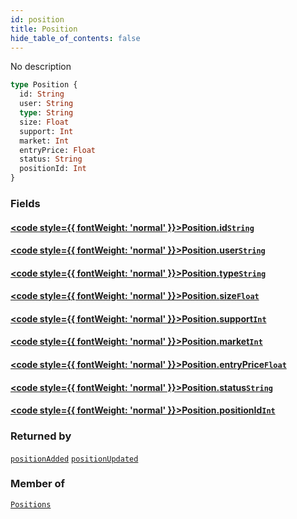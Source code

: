 ```yaml
---
id: position
title: Position
hide_table_of_contents: false
---
```








No description

```graphql
type Position {
  id: String
  user: String
  type: String
  size: Float
  support: Int
  market: Int
  entryPrice: Float
  status: String
  positionId: Int
}
```


### Fields

#### [<code style={{ fontWeight: 'normal' }}>Position.<b>id</b></code>](#)<Bullet />[`String`](/docs/api/scalars/string) <Badge class="secondary" text="scalar"/>
> 
> 

#### [<code style={{ fontWeight: 'normal' }}>Position.<b>user</b></code>](#)<Bullet />[`String`](/docs/api/scalars/string) <Badge class="secondary" text="scalar"/>
> 
> 

#### [<code style={{ fontWeight: 'normal' }}>Position.<b>type</b></code>](#)<Bullet />[`String`](/docs/api/scalars/string) <Badge class="secondary" text="scalar"/>
> 
> 

#### [<code style={{ fontWeight: 'normal' }}>Position.<b>size</b></code>](#)<Bullet />[`Float`](/docs/api/scalars/float) <Badge class="secondary" text="scalar"/>
> 
> 

#### [<code style={{ fontWeight: 'normal' }}>Position.<b>support</b></code>](#)<Bullet />[`Int`](/docs/api/scalars/int) <Badge class="secondary" text="scalar"/>
> 
> 

#### [<code style={{ fontWeight: 'normal' }}>Position.<b>market</b></code>](#)<Bullet />[`Int`](/docs/api/scalars/int) <Badge class="secondary" text="scalar"/>
> 
> 

#### [<code style={{ fontWeight: 'normal' }}>Position.<b>entryPrice</b></code>](#)<Bullet />[`Float`](/docs/api/scalars/float) <Badge class="secondary" text="scalar"/>
> 
> 

#### [<code style={{ fontWeight: 'normal' }}>Position.<b>status</b></code>](#)<Bullet />[`String`](/docs/api/scalars/string) <Badge class="secondary" text="scalar"/>
> 
> 

#### [<code style={{ fontWeight: 'normal' }}>Position.<b>positionId</b></code>](#)<Bullet />[`Int`](/docs/api/scalars/int) <Badge class="secondary" text="scalar"/>
> 
> 



### Returned by

[`positionAdded`](/docs/api/subscriptions/position-added)  <Badge class="secondary" text="subscription"/><Bullet />[`positionUpdated`](/docs/api/subscriptions/position-updated)  <Badge class="secondary" text="subscription"/>

### Member of

[`Positions`](/docs/api/objects/positions)  <Badge class="secondary" text="object"/>



